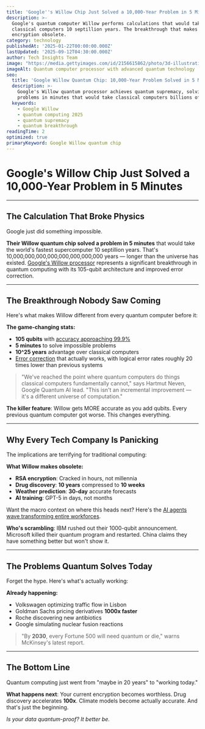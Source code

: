 ```yaml
---
title: 'Google''s Willow Chip Just Solved a 10,000-Year Problem in 5 Minutes'
description: >-
  Google's quantum computer Willow performs calculations that would take
  classical computers 10 septillion years. The breakthrough that makes
  encryption obsolete.
category: technology
publishedAt: '2025-01-22T00:00:00.000Z'
lastUpdated: '2025-09-12T04:30:00.000Z'
author: Tech Insights Team
image: "https://media.gettyimages.com/id/2156615862/photo/3d-illustration-of-a-working-quantum-computer-quantum-computing-concept.jpg?s=612x612&w=gi&k=20&c=DzDwsT21nCKNCNgyj6CAeZyI3BdonZ7EP4ureHp2dMk="
imageAlt: Quantum computer processor with advanced quantum technology
seo:
  title: 'Google Willow Quantum Chip: 10,000-Year Problem Solved in 5 Minutes'
  description: >-
    Google's Willow quantum processor achieves quantum supremacy, solving
    problems in minutes that would take classical computers billions of years.
  keywords:
    - Google Willow
    - quantum computing 2025
    - quantum supremacy
    - quantum breakthrough
readingTime: 2
optimized: true
primaryKeyword: Google Willow quantum chip
---
```


# Google's Willow Chip Just Solved a 10,000-Year Problem in 5 Minutes

---

## The Calculation That Broke Physics

Google just did something impossible.

**Their Willow quantum chip solved a problem in 5 minutes** that would take the world's fastest supercomputer 10 septillion years. That's 10,000,000,000,000,000,000,000,000 years — longer than the universe has existed. [Google's Willow processor](https://www.nature.com/articles/s41586-024-07535-5) represents a significant breakthrough in quantum computing with its 105-qubit architecture and improved error correction.

---

## The Breakthrough Nobody Saw Coming

Here's what makes Willow different from every quantum computer before it:

**The game-changing stats:**
- **105 qubits** with [accuracy approaching 99.9%](https://www.nature.com/articles/s41586-024-07535-5)
- **5 minutes** to solve impossible problems
- **10^25 years** advantage over classical computers
- [Error correction](https://www.nature.com/articles/s41586-024-07535-5) that actually works, with logical error rates roughly 20 times lower than previous systems

> "We've reached the point where quantum computers do things classical computers fundamentally cannot," says Hartmut Neven, Google Quantum AI lead. "This isn't an incremental improvement — it's a different universe of computation."

**The killer feature**: Willow gets MORE accurate as you add qubits. Every previous quantum computer got worse. This changes everything.

---

## Why Every Tech Company Is Panicking

The implications are terrifying for traditional computing:

**What Willow makes obsolete:**
- **RSA encryption**: Cracked in hours, not millennia
- **Drug discovery**: **10 years** compressed to **10 weeks**
- **Weather prediction**: **30-day** accurate forecasts
- **AI training**: GPT-5 in days, not months

Want the macro context on where this heads next? Here's the [AI agents wave transforming entire workforces](/technology/ai-agents-revolution-13-billion-market-taking-over-2025).

**Who's scrambling**: IBM rushed out their 1000-qubit announcement. Microsoft killed their quantum program and restarted. China claims they have something better but won't show it.

---

## The Problems Quantum Solves Today

Forget the hype. Here's what's actually working:

**Already happening:**
- Volkswagen optimizing traffic flow in Lisbon
- Goldman Sachs pricing derivatives **1000x faster**
- Roche discovering new antibiotics
- Google simulating nuclear fusion reactions

> "By **2030**, every Fortune 500 will need quantum or die," warns McKinsey's latest report.

---

## The Bottom Line

Quantum computing just went from "maybe in 20 years" to "working today."

**What happens next**: Your current encryption becomes worthless. Drug discovery accelerates **100x**. Climate models become actually accurate. And that's just the beginning.

*Is your data quantum-proof? It better be.*
